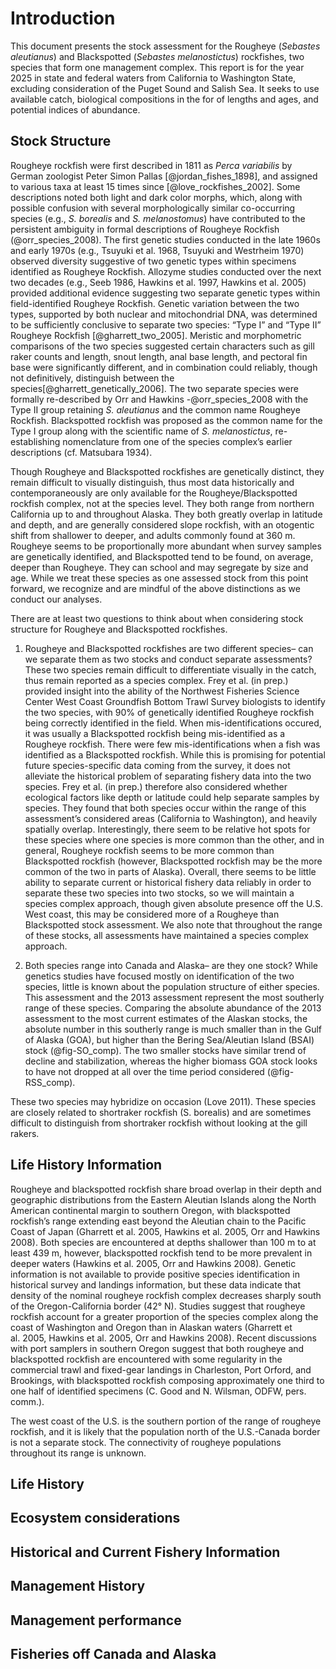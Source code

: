 # Introduction

This document presents the stock assessment for the Rougheye (*Sebastes aleutianus*) and Blackspotted (*Sebastes melanostictus*) rockfishes, two species that form one management complex. This report is for the year 2025 in state and federal waters from California to Washington State, excluding consideration of the Puget Sound and Salish Sea. It seeks to use available catch, biological compositions in the for of lengths and ages, and potential indices of abundance.

## Stock Structure

Rougheye rockfish were first described in 1811 as *Perca variabilis* by German zoologist Peter Simon Pallas [@jordan_fishes_1898], and assigned to various taxa at least 15 times since [@love_rockfishes_2002].  Some descriptions noted both light and dark color morphs, which, along with possible confusion with several morphologically similar co-occurring species (e.g., *S. borealis* and *S. melanostomus*) have contributed to the persistent ambiguity in formal descriptions of Rougheye Rockfish (@orr_species_2008).  The first genetic studies conducted in the late 1960s and early 1970s (e.g., Tsuyuki et al. 1968, Tsuyuki and Westrheim 1970) observed diversity suggestive of two genetic types within specimens identified as Rougheye Rockfish.  Allozyme studies conducted over the next two decades (e.g., Seeb 1986, Hawkins et al. 1997, Hawkins et al. 2005) provided additional evidence suggesting two separate genetic types within field-identified Rougheye Rockfish.  Genetic variation between the two types, supported by both nuclear and mitochondrial DNA, was determined to be sufficiently conclusive to separate two species: “Type I” and “Type II” Rougheye Rockfish [@gharrett_two_2005].  Meristic and morphometric comparisons of the two species suggested certain characters such as gill raker counts and length, snout length, anal base length, and pectoral fin base were significantly different, and in combination could reliably, though not definitively, distinguish between the species[@gharrett_genetically_2006].  The two separate species were formally re-described by Orr and Hawkins -@orr_species_2008 with the Type II group retaining *S. aleutianus* and the common name Rougheye Rockfish.  Blackspotted rockfish was proposed as the common name for the Type I group along with the scientific name of *S. melanostictus*, re-establishing nomenclature from one of the species complex’s earlier descriptions (cf. Matsubara 1934).

Though Rougheye and Blackspotted rockfishes are genetically distinct, they remain difficult to visually distinguish, thus most data historically and contemporaneously are only available for the Rougheye/Blackspotted rockfish complex, not at the species level. They both range from northern California up to and throughout Alaska. They both greatly overlap in latitude and depth, and are generally considered slope rockfish, with an otogentic shift from shallower to deeper, and adults commonly found at 360 m. Rougheye seems to be proportionally more abundant when survey samples are genetically identified, and Blackspotted tend to be found, on average, deeper than Rougheye. They can school and may segregate by size and age. While we treat these species as one assessed stock from this point forward, we recognize and are mindful of the above distinctions as we conduct our analyses.

There are at least two questions to think about when considering stock structure for Rougheye and Blackspotted rockfishes.

1.  Rougheye and Blackspotted rockfishes are two different species– can we separate them as two stocks and conduct separate assessments? These two species remain difficult to differentiate visually in the catch, thus remain reported as a species complex. Frey et al. (in prep.) provided insight into the ability of the Northwest Fisheries Science Center West Coast Groundfish Bottom Trawl Survey biologists to identify the two species, with 90% of genetically identified Rougheye rockfish being correctly identified in the field. When mis-identifications occured, it was usually a Blackspotted rockfish being mis-identified as a Rougheye rockfish. There were few mis-identifications when a fish was identified as a Blackspotted rockfish. While this is promising for potential future species-specific data coming from the survey, it does not alleviate the historical problem of separating fishery data into the two species. Frey et al. (in prep.) therefore also considered whether ecological factors like depth or latitude could help separate samples by species. They found that both species occur within the range of this assessment’s considered areas (California to Washington), and heavily spatially overlap. Interestingly, there seem to be relative hot spots for these species where one species is more common than the other, and in general, Rougheye rockfish seems to be more common than Blackspotted rockfish (however, Blackspotted rockfish may be the more common of the two in parts of Alaska). Overall, there seems to be little ability to separate current or historical fishery data reliably in order to separate these two species into two stocks, so we will maintain a species complex approach, though given absolute presence off the U.S. West coast, this may be considered more of a Rougheye than Blackspotted stock assessment. We also note that throughout the range of these stocks, all assessments have maintained a species complex approach.

2. Both species range into Canada and Alaska– are they one stock? While genetics studies have focused mostly on identification of the two species, little is known about the population structure of either species. This assessment and the 2013 assessment represent the most southerly range of these species. Comparing the absolute abundance of the 2013 assessment to the most current estimates of the Alaskan stocks, the absolute number in this southerly range is much smaller than in the Gulf of Alaska (GOA), but higher than the Bering Sea/Aleutian Island (BSAI) stock (@fig-SO_comp). The two smaller stocks have similar trend of decline and stabilization, whereas the higher biomass GOA stock looks to have not dropped at all over the time period considered (@fig-RSS_comp).


  These two species may hybridize on occasion (Love 2011).  These species are closely related to shortraker rockfish (S. borealis) and are sometimes difficult to distinguish from shortraker rockfish without looking at the gill rakers.  



## Life History Information



Rougheye and blackspotted rockfish share broad overlap in their depth and geographic distributions from the Eastern Aleutian Islands along the North American continental margin to southern Oregon, with blackspotted rockfish’s range extending east beyond the Aleutian chain to the Pacific Coast of Japan (Gharrett et al. 2005, Hawkins et al. 2005, Orr and Hawkins 2008).  Both species are encountered at depths shallower than 100 m to at least 439 m, however, blackspotted rockfish tend to be more prevalent in deeper waters (Hawkins et al. 2005, Orr and Hawkins 2008).  Genetic information is not available to provide positive species identification in historical survey and landings information, but these data indicate that density of the nominal rougheye rockfish complex decreases sharply south of the Oregon-California border (42° N).  Studies suggest that rougheye rockfish account for a greater proportion of the species complex along the coast of Washington and Oregon than in Alaskan waters (Gharrett et al. 2005, Hawkins et al. 2005, Orr and Hawkins 2008).  Recent discussions with port samplers in southern Oregon suggest that both rougheye and blackspotted rockfish are encountered with some regularity in the commercial trawl and fixed-gear landings in Charleston, Port Orford, and Brookings, with blackspotted rockfish composing approximately one third to one half of identified specimens (C. Good and N. Wilsman, ODFW, pers. comm.).

The west coast of the U.S. is the southern portion of the range of rougheye rockfish, and it is likely that the population north of the U.S.-Canada border is not a separate stock.  The connectivity of rougheye populations throughout its range is unknown.



## Life History

<!-- Important features of life history that affect management (e.g., migration, sexual dimorphism, bathymetric demography).   -->

## Ecosystem considerations

<!-- Ecosystem considerations that include relevant information on how environmental drivers, prey, competition, predation, and/or (habitat requirements/preferences may affect stock’s status, vital rates (growth, survival, productivity, recruitment), or range and distribution. Ecosystem considerations may also include how these factors, cross-FMP interactions with other fisheries and human social dynamics that may affect the stock (e.g., reliance and dependence by fishing communities, non-target species constraining harvest rates). The length and depth of this section will depend on availability of information from published studies and Integrated Ecosystem Assessment reports, expertise of the STAT, and whether ecosystem factors contribute quantitative information to the assessment. This is not required for an update assessment if a citation to the previous assessment is provided.  -->

## Historical and Current Fishery Information

<!-- Important features of current fishery and relevant history of fishery.  -->

## Management History

<!---
Summary of management history (e.g., changes in mesh sizes, trip limits, or other management actions that may have significantly altered selection, catch rates, or discards). 
--->

## Management performance

<!-- Management performance, including a table or tables comparing Overfishing Limit (OFL), Acceptable Biological Catch (ABC), Annual Catch Limit (ACL), landings, and catch (i.e., landings plus discard) for each area and year. Groundfish assessments that estimate dead discarded catch must include a disclaimer noting that total mortality estimates from the WCGOP and from the stock assessment may differ due to the use of different methods. Investigation into how these methods differ is beyond the scope of a benchmark assessment. The rationale for modeling discard mortality can also be provided. This should be included in all update assessments.  -->


## Fisheries off Canada and Alaska

<!-- Description of fisheries for this species off Canada, Alaska and/or Mexico, including references to any recent assessments of those stocks extending beyond the Council’s jurisdiction. STATs are strongly encouraged to include a summary of catches and estimates of stock size and stock status for the most recent ten years if such information can be assembled without excessive difficulty. This is not required for an update assessment.    -->






